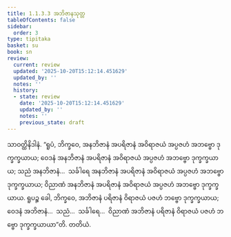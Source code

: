 ```yaml
---
title: 1.1.3.3 အဘိဇာနသုတ္တ
tableOfContents: false
sidebar:
  order: 3
type: tipitaka
basket: su
book: sn
review:
  current: review
  updated: '2025-10-20T15:12:14.451629'
  updated_by: ''
  notes: ''
  history:
  - state: review
    date: '2025-10-20T15:12:14.451629'
    updated_by: ''
    notes: ''
    previous_state: draft
---
```



<DynamicBreadcrumb />


<ReviewStatus review={frontmatter.review} showDetails={true} />

<HypothesisAnnotation frontmatter={frontmatter} />

<Division number="24" book="sn" e="ch" v="18" p="283">

<Paragraph number="131" book="sn">
သာဝတ္ထိနိဒါနံ. “ရူပံ, ဘိက္ခဝေ, အနဘိဇာနံ အပရိဇာနံ အဝိရာဇယံ အပ္ပဇဟံ အဘဗ္ဗော ဒုက္ခက္ခယာယ; ဝေဒနံ အနဘိဇာနံ အပရိဇာနံ အဝိရာဇယံ အပ္ပဇဟံ အဘဗ္ဗော ဒုက္ခက္ခယာယ; သညံ အနဘိဇာနံ…  သင်္ခါရေ အနဘိဇာနံ အပရိဇာနံ အဝိရာဇယံ အပ္ပဇဟံ အဘဗ္ဗော ဒုက္ခက္ခယာယ; ဝိညာဏံ အနဘိဇာနံ အပရိဇာနံ အဝိရာဇယံ အပ္ပဇဟံ အဘဗ္ဗော ဒုက္ခက္ခယာယ. ရူပဉ္စ ခေါ, ဘိက္ခဝေ, အဘိဇာနံ ပရိဇာနံ ဝိရာဇယံ ပဇဟံ ဘဗ္ဗော ဒုက္ခက္ခယာယ; ဝေဒနံ အဘိဇာနံ…  သညံ…  သင်္ခါရေ…  ဝိညာဏံ အဘိဇာနံ ပရိဇာနံ ဝိရာဇယံ ပဇဟံ ဘဗ္ဗော ဒုက္ခက္ခယာယာ”တိ.

</Paragraph>
</Division>

<Paragraph number="132" type="center" book="sn">
တတိယံ.
</Paragraph>